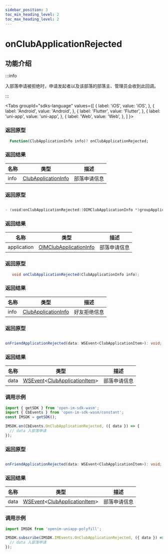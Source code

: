 ```yaml
---
sidebar_position: 3
toc_min_heading_level: 2
toc_max_heading_level: 2
---
```


# onClubApplicationRejected

## 功能介绍

:::info

入部落申请被拒绝时，申请发起者以及该部落的部落主、管理员会收到此回调。

:::

<Tabs
groupId="sdks-language"
values={[
{ label: 'iOS', value: 'iOS', },
{ label: 'Android', value: 'Android', },
{ label: 'Flutter', value: 'Flutter', },
{ label: 'uni-app', value: 'uni-app', },
{ label: 'Web', value: 'Web', },
]
}>

<TabItem value="Flutter">

### 返回原型

```dart showLineNumbers
  Function(ClubApplicationInfo info)? onClubApplicationRejected;
```

### 返回结果

| 名称 | 类型                                                                   | 描述         |
| ---- | ---------------------------------------------------------------------- | ------------ |
| info | [ClubApplicationInfo](docs/sdks/class/club/serverApplicationInfo.mdx) | 部落申请信息 |

</TabItem>

<TabItem value="iOS">

### 返回原型

```swift showLineNumbers

- (void)onClubApplicationRejected:(OIMClubApplicationInfo *)groupApplication;

```

### 返回结果

| 名称        | 类型                                                                      | 描述         |
| ----------- | ------------------------------------------------------------------------- | ------------ |
| application | [OIMClubApplicationInfo](docs/sdks/class/club/serverApplicationInfo.mdx) | 部落申请信息 |

</TabItem>

<TabItem value="Android">

### 返回原型

```java showLineNumbers
   void onClubApplicationRejected(ClubApplicationInfo info);
```

### 返回结果

| 名称 | 类型                                                                   | 描述         |
| ---- | ---------------------------------------------------------------------- | ------------ |
| info | [ClubApplicationInfo](docs/sdks/class/club/serverApplicationInfo.mdx) | 好友拒绝信息 |


</TabItem>

<TabItem value="Web">

### 返回原型

```ts showLineNumbers

onFriendApplicationRejected(data: WSEvent<ClubApplicationItem>): void;

```

### 返回结果

| 名称 | 类型                                                                                                            | 描述       |
| ---- | --------------------------------------------------------------------------------------------------------------- | ---------- |
| data | [WSEvent](docs/sdks/class/response.mdx)<[ClubApplicationItem](docs/sdks/class/club/serverApplicationInfo.mdx)> | 部落申请信息 |

### 调用示例

```js showLineNumbers
import { getSDK } from 'open-im-sdk-wasm';
import { CbEvents } from 'open-im-sdk-wasm/constant';
const IMSDK = getSDK();

IMSDK.on(CbEvents.OnClubApplicationRejected, ({ data }) => {
  // data 入部落申请
});
```

</TabItem>

<TabItem value="uni-app">

### 返回原型

```ts showLineNumbers

onFriendApplicationRejected(data: WSEvent<ClubApplicationItem>): void;

```

### 返回结果

| 名称 | 类型                                                                                                            | 描述       |
| ---- | --------------------------------------------------------------------------------------------------------------- | ---------- |
| data | [WSEvent](docs/sdks/class/response.mdx)<[ClubApplicationItem](docs/sdks/class/club/serverApplicationInfo.mdx)> | 部落申请信息 |

### 调用示例

```js showLineNumbers
import IMSDK from 'openim-uniapp-polyfill';

IMSDK.subscribe(IMSDK.IMEvents.OnClubApplicationRejected, ({ data }) => {
  // data 入部落申请
});
```

</TabItem>

</Tabs>

